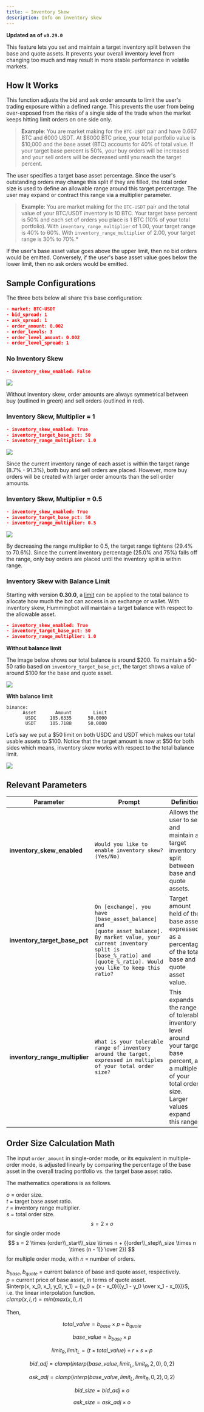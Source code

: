 ```yaml
---
title: — Inventory Skew
description: Info on inventory skew
---
```


**Updated as of `v0.29.0`**

This feature lets you set and maintain a target inventory split between the base and quote assets. It prevents your overall inventory level from changing too much and may result in more stable performance in volatile markets.

## How It Works

This function adjusts the bid and ask order amounts to limit the user's trading exposure within a defined range. This prevents the user from being over-exposed from the risks of a single side of the trade when the market keeps hitting limit orders on one side only.

> **Example**: You are market making for the `BTC-USDT` pair and have 0.667 BTC and 6000 USDT. At $6000 BTC price, your total portfolio value is $10,000 and the base asset (BTC) accounts for 40% of total value. If your target base percent is 50%, your buy orders will be increased and your sell orders will be decreased until you reach the target percent.

The user specifies a target base asset percentage. Since the user's outstanding orders may change this split if they are filled, the total order size is used to define an allowable range around this target percentage. The user may expand or contract this range via a multiplier parameter.

> **Example**: You are market making for the `BTC-USDT` pair and the total value of your BTC/USDT inventory is 10 BTC. Your target base percent is 50% and each set of orders you place is 1 BTC (10% of your total portfolio). With `inventory_range_multiplier` of 1.00, your target range is 40% to 60%. With `inventory_range_multiplier` of 2.00, your target range is 30% to 70%.\*

If the user's base asset value goes above the upper limit, then no bid orders would be emitted. Conversely, if the user's base asset value goes below the lower limit, then no ask orders would be emitted.

## Sample Configurations

The three bots below all share this base configuration:

```json
- market: BTC-USDT
- bid_spread: 1
- ask_spread: 1
- order_amount: 0.002
- order_levels: 3
- order_level_amount: 0.002
- order_level_spread: 1
```

### No Inventory Skew

```json
- inventory_skew_enabled: False
```

![](/assets/img/no-inventory-skew.png)

Without inventory skew, order amounts are always symmetrical between buy (outlined in green) and sell orders (outlined in red).

### Inventory Skew, Multiplier = 1

```json
- inventory_skew_enabled: True
- inventory_target_base_pct: 50
- inventory_range_multiplier: 1.0
```

![](/assets/img/skew-with-multiplier-1.png)

Since the current inventory range of each asset is within the target range (8.7% - 91.3%), both buy and sell orders are placed. However, more buy orders will be created with larger order amounts than the sell order amounts.

### Inventory Skew, Multiplier = 0.5

```json
- inventory_skew_enabled: True
- inventory_target_base_pct: 50
- inventory_range_multiplier: 0.5
```

![](/assets/img/skew-with-multiplier-0.5.png)

By decreasing the range multiplier to 0.5, the target range tightens (29.4% to 70.6%). Since the current inventory percentage (25.0% and 75%) falls off the range, only buy orders are placed until the inventory split is within range.

### Inventory Skew with Balance Limit

Starting with version **0.30.0**, a [limit](https://docs.hummingbot.io/operation/commands/balance/#balance-limit-exchange-asset-amount) can be applied to the total balance to allocate how much the bot can access in an exchange or wallet. With inventory skew, Hummingbot will maintain a target balance with respect to the allowable asset.

```json
- inventory_skew_enabled: True
- inventory_target_base_pct: 50
- inventory_range_multiplier: 1.0
```

**Without balance limit**

The image below shows our total balance is around $200. To maintain a 50-50 ratio based on `inventory_target_base_pct`, the target shows a value of around $100 for the base and quote asset.

![](/assets/img/skew_without_limit.png)

**With balance limit**

```
binance:
      Asset       Amount        Limit
       USDC     105.6335      50.0000
       USDT     105.7188      50.0000
```

Let’s say we put a $50 limit on both USDC and USDT which makes our total usable assets to $100. Notice that the target amount is now at \$50 for both sides which means, inventory skew works with respect to the total balance limit.

![](/assets/img/skew_with_limit.png)

## Relevant Parameters

| Parameter                      | Prompt                                                                                                                                                                                            | Definition                                                                                                                                                    |
| ------------------------------ | ------------------------------------------------------------------------------------------------------------------------------------------------------------------------------------------------- | ------------------------------------------------------------------------------------------------------------------------------------------------------------- |
| **inventory_skew_enabled**     | `Would you like to enable inventory skew? (Yes/No)`                                                                                                                                               | Allows the user to set and maintain a target inventory split between base and quote assets.                                                                   |
| **inventory_target_base_pct**  | `On [exchange], you have [base_asset_balance] and [quote_asset_balance]. By market value, your current inventory split is [base_%_ratio] and [quote_%_ratio]. Would you like to keep this ratio?` | Target amount held of the base asset, expressed as a percentage of the total base and quote asset value.                                                      |
| **inventory_range_multiplier** | `What is your tolerable range of inventory around the target, expressed in multiples of your total order size?`                                                                                   | This expands the range of tolerable inventory level around your target base percent, as a multiple of your total order size. Larger values expand this range. |

## Order Size Calculation Math

The input `order_amount` in single-order mode, or its equivalent in multiple-order mode, is adjusted linearly by comparing the percentage of the base asset in the overall trading portfolio vs. the target base asset ratio.

The mathematics operations is as follows.

$o$ = order size.<br/>
$t$ = target base asset ratio.<br />
$r$ = inventory range multiplier.<br />
$s$ = total order size.<br />
$$ s = 2 \times o$$ for single order mode
$$ s = 2 \times (order\\_start\\_size \times n + {{order\\_step\\_size \times n \times (n - 1)} \over 2}) $$ for multiple order mode, with $n$ = number of orders.<br/><br/>
$b_{base}, b_{quote}$ = current balance of base and quote asset, respectively.<br />
$p$ = current price of base asset, in terms of quote asset. <br/>
$interp(x, x_0, x_1, y_0, y_1) = {y_0 + (x - x_0)({y_1 - y_0 \over x_1 - x_0})}$, i.e. the linear interpolation function.<br/>
$clamp(x, l, r) = min(max(x, l), r)$<br/><br/>
Then,<br/>

$$total\_value=b_{base} \times p + b_{quote}$$

$$base\_value=b_{base} \times p $$

$$limit_{R}, limit_{L} = (t \times total\_value) \pm r \times s \times p $$

$$bid\_adj=clamp(interp(base\_value, limit_{L}, limit_{R}, 2, 0), 0, 2)$$

$$ask\_adj=clamp(interp(base\_value, limit_{L}, limit_{R}, 0, 2), 0, 2)$$

$$bid\_size=bid\_adj \times o$$

$$ask\_size=ask\_adj \times o$$

